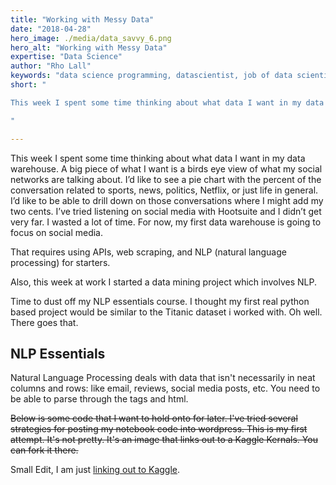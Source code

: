 ```yaml
---
title: "Working with Messy Data"
date: "2018-04-28"
hero_image: ./media/data_savvy_6.png
hero_alt: "Working with Messy Data"
expertise: "Data Science"
author: "Rho Lall"
keywords: "data science programming, datascientist, job of data scientist, data driven insights, data driven solutions"
short: "

This week I spent some time thinking about what data I want in my data warehouse.

"

---
```

This week I spent some time thinking about what data I want in my data warehouse. A big piece of what I want is a birds eye view of what my social networks are talking about. I’d like to see a pie chart with the percent of the conversation related to sports, news, politics, Netflix, or just life in general. I’d like to be able to drill down on those conversations where I might add my two cents. I’ve tried listening on social media with Hootsuite and I didn’t get very far. I wasted a lot of time. For now, my first data warehouse is going to focus on social media.

That requires using APIs, web scraping, and NLP (natural language processing) for starters.

Also, this week at work I started a data mining project which involves NLP.

Time to dust off my NLP essentials course. I thought my first real python based project would be similar to the Titanic dataset i worked with. Oh well. There goes that.

## NLP Essentials

Natural Language Processing deals with data that isn't necessarily in neat columns and rows: like email, reviews, social media posts, etc. You need to be able to parse through the tags and html. 

~~Below is some code that I want to hold onto for later. I've tried several strategies for posting my notebook code into wordpress. This is my first attempt. It's not pretty. It's an image that links out to a Kaggle Kernals. You can fork it there.~~

Small Edit, I am just [linking out to Kaggle](https://www.kaggle.com/assumewisely/nlp-working-with-messy-data).